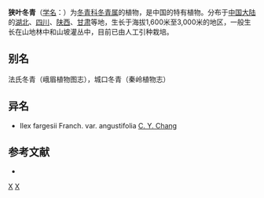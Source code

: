 {{Speciesbox 
| taxon = Ilex fargesii
| authority = Franch.
| subdivision_ranks =[[变种|变种]]
| subdivision =
* 狭叶冬青 ''I. f.'' var. ''fargesii''
* [[线叶冬青|线叶冬青]] ''I. f.'' var. ''angustifolia''
}}

'''狭叶冬青'''（[[学名|学名]]：{{lang|la|''Ilex fargesii''}}）为[[冬青科|冬青科]][[冬青属|冬青属]]的植物，是中国的特有植物。分布于[[中国大陆|中国大陆]]的[[湖北|湖北]]、[[四川|四川]]、[[陕西|陕西]]、[[甘肃|甘肃]]等地，生长于海拔1,600米至3,000米的地区，一般生长在山地林中和山坡灌丛中，目前已由人工引种栽培。

== 别名 ==
法氏冬青（峨眉植物图志），城口冬青（秦岭植物志）

== 异名 ==
* Ilex fargesii Franch. var. angustifolia [[张泽荣|C. Y. Chang]]

== 参考文献 ==
<div class="references-small">
* {{cite web| url =http://www.bioinfo.cn/db05/KmzwSpecies.php?action=view&id=14121| title =狭叶冬青（原变种）| work =《中国高等植物数据库全库》| publisher =中国科学院微生物研究所| author =昆明植物研究所| accessdate =2009-02-24| deadurl =yes| archiveurl =https://web.archive.org/web/20160305024308/http://www.bioinfo.cn/db05/KmzwSpecies.php?action=view&id=14121| archivedate =2016-03-05}}
</div>
{{Taxonbar|from=Q15227918}}

[[Category:冬青属|X]]
[[Category:中國特有植物|X]]